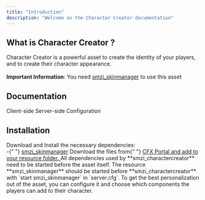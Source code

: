 ```yaml
---
title: "Introduction"
description: "Welcome on the Character Creator documentation"
---
```


## What is Character Creator ?

Character Creator is a powerful asset to create the identity of your players, and to create their character appearance. <br/><br/>
**Important Information**: You need <a href="../skin_manager/introduction">smzi_skinmanager</a> to use this asset

## Documentation

<Columns cols={2}>
  <Card title="Client" icon="laptop" href="/character_creator/client">
    Client-side
  </Card>
  <Card title="Server" icon="server" href="/character_creator/server">
    Server-side
  </Card>
</Columns>
<Card
  title="Configuration"
  icon="toolbox"
  href="/character_creator/configuation/age"
>
  Configuration
</Card>

## Installation

<Steps>
  <Step title="Install all dependencies">
    Download and Install the necessary dependencies: <br />-{" "}
    <a href="../skin_manager/introduction">smzi_skinmanager</a>
  </Step>
  <Step title="Download the files">
    Download the files from{" "}
    <a href="https://portal.cfx.re">
      CFX Portal and add to your resource folder.
    </a>
  </Step>
  <Step title="Add to server.cfg">
    All dependencies used by **smzi_charactercreator** need to be started before
    the asset itself. The resource **smzi_skinmanager** should be started before
    **smzi_charactercreator** with `start smzi_skinmanager` in `server.cfg`.
  </Step>
  <Step title="Configure">
    To get the best personalization out of the asset, you can configure it and
    choose which components the players can add to their character.
  </Step>
</Steps>
